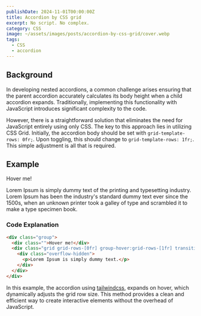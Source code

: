 ```yaml
---
publishDate: 2024-11-01T00:00:00Z
title: Accordion by CSS grid
excerpt: No script. No complex.
category: CSS
image: ~/assets/images/posts/accordion-by-css-grid/cover.webp
tags:
  - CSS
  - accordion
---
```


## Background

In developing nested accordions, a common challenge arises ensuring that the parent accordion accurately calculates its body height when a child accordion expands. Traditionally, implementing this functionality with JavaScript introduces significant complexity to the code.

However, there is a straightforward solution that eliminates the need for JavaScript entirely using only CSS. The key to this approach lies in utilizing CSS Grid. Initially, the accordion body should be set with `grid-template-rows: 0fr;`. Upon toggling, this should change to `grid-template-rows: 1fr;`. This simple adjustment is all that is required.

## Example

<div class="w-full group">
  <div class="dark:bg-gray-800 dark:text-white bg-gray-200 text-gray-800 font-semibold p-4 rounded-t-lg">Hover me!</div>
  <div class="grid grid-rows-[0fr] group-hover:grid-rows-[1fr] transition-all dark:bg-gray-700 dark:text-white bg-gray-100 text-gray-800 rounded-b-lg">
    <div class="overflow-hidden group-hover:p-4">
      <p>
        Lorem Ipsum is simply dummy text of the printing and typesetting industry. Lorem Ipsum has been the industry's
        standard dummy text ever since the 1500s, when an unknown printer took a galley of type and scrambled it to make
        a type specimen book.
      </p>
    </div>
  </div>
</div>

### Code Explanation

```html
<div class="group">
  <div class="">Hover me!</div>
  <div class="grid grid-rows-[0fr] group-hover:grid-rows-[1fr] transition-all">
    <div class="overflow-hidden">
      <p>Lorem Ipsum is simply dummy text.</p>
    </div>
  </div>
</div>
```

In this example, the accordion using [tailwindcss](https://tailwindcss.com/), expands on hover, which dynamically adjusts the grid row size. This method provides a clean and efficient way to create interactive elements without the overhead of JavaScript.
